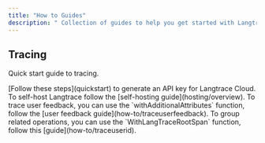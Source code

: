 ```yaml
---
title: "How to Guides"
description: " Collection of guides to help you get started with Langtrace."
---
```


## Tracing

Quick start guide to tracing.

<AccordionGroup>
  <Accordion title="Generate an API key for Langtrace Cloud">
    [Follow these steps](quickstart) to generate an API key for Langtrace Cloud.
  </Accordion>
  <Accordion title="How to self-host Langtrace">
    To self-host Langtrace follow the [self-hosting guide](hosting/overview).
  </Accordion>
  <Accordion title="Trace User feedback">
    To trace user feedback, you can use the `withAdditionalAttributes` function,
    follow the [user feedback guide](how-to/traceuserfeedback).
  </Accordion>
  <Accordion title="Group related operations with Root span">
    To group related operations, you can use the `WithLangTraceRootSpan`
    function, follow this [guide](how-to/traceuserid).
  </Accordion>
</AccordionGroup>
